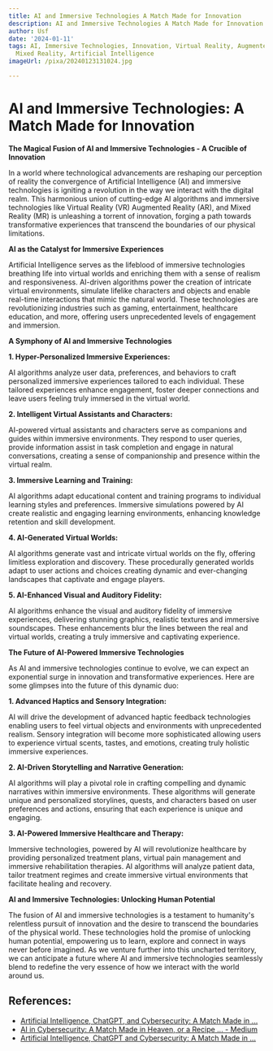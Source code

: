 ```yaml
---
title: AI and Immersive Technologies A Match Made for Innovation
description: AI and Immersive Technologies A Match Made for Innovation
author: Usf
date: '2024-01-11'
tags: AI, Immersive Technologies, Innovation, Virtual Reality, Augmented Reality,
  Mixed Reality, Artificial Intelligence
imageUrl: /pixa/20240123131024.jpg

---
```

#  AI and Immersive Technologies: A Match Made for Innovation

**The Magical  Fusion of AI and Immersive Technologies - A Crucible of Innovation**

In a world where technological advancements  are reshaping  our perception  of reality  the convergence  of Artificial Intelligence (AI) and immersive technologies is igniting a revolution in  the way we interact with the digital realm. This harmonious union of cutting-edge AI algorithms  and immersive technologies like Virtual Reality (VR) Augmented Reality (AR), and Mixed Reality (MR) is unleashing a torrent of innovation, forging a path towards transformative experiences  that transcend the boundaries of our physical limitations.

**AI as the Catalyst for Immersive Experiences**

Artificial Intelligence  serves as the lifeblood of immersive technologies breathing life into virtual  worlds and enriching them with a sense of realism and responsiveness. AI-driven algorithms power the creation of intricate  virtual environments, simulate lifelike characters and objects and enable real-time interactions  that mimic the natural  world.  These technologies are revolutionizing industries such as gaming, entertainment, healthcare education,  and more, offering users unprecedented levels of engagement and immersion.

**A Symphony of AI and Immersive  Technologies**

**1. Hyper-Personalized Immersive Experiences:** 

AI  algorithms analyze user data, preferences, and behaviors to craft personalized immersive experiences tailored to each individual. These tailored experiences enhance engagement,  foster deeper connections  and leave users  feeling truly immersed in the virtual world.


**2.  Intelligent Virtual Assistants and Characters:**  

AI-powered virtual assistants and characters serve as companions and guides within immersive environments. They respond to user queries, provide  information assist in task completion and engage in natural conversations, creating a sense  of companionship  and presence within the virtual realm.


**3. Immersive Learning and Training:**

AI algorithms adapt educational content and training  programs to individual learning  styles and preferences. Immersive simulations powered by AI create realistic and engaging learning environments, enhancing knowledge retention and skill development.


**4. AI-Generated Virtual Worlds:**

AI algorithms generate  vast and intricate virtual worlds on the fly, offering limitless exploration and discovery. These  procedurally generated  worlds adapt to user actions and choices creating dynamic and ever-changing landscapes that captivate and engage  players.


**5. AI-Enhanced Visual and Auditory Fidelity:** 

AI algorithms enhance the visual and auditory fidelity  of immersive experiences, delivering stunning graphics, realistic textures and immersive soundscapes. These enhancements blur the lines between  the real and  virtual worlds, creating  a truly immersive and captivating experience.


**The Future of AI-Powered Immersive Technologies**

As AI and immersive technologies continue to evolve, we can expect an exponential surge  in innovation  and transformative experiences.  Here are some glimpses into  the future of this dynamic duo:

**1. Advanced Haptics and Sensory Integration:**

AI will  drive the development of advanced haptic feedback technologies enabling users to feel virtual objects and  environments with unprecedented realism. Sensory integration  will become more sophisticated allowing  users to experience virtual  scents, tastes, and emotions, creating truly holistic immersive experiences.


**2.  AI-Driven Storytelling and Narrative Generation:**

AI algorithms will play a pivotal role in crafting compelling and dynamic narratives  within immersive environments. These algorithms will generate unique and personalized storylines, quests, and characters based on user preferences and actions, ensuring that each experience is  unique and engaging.


**3. AI-Powered Immersive Healthcare and Therapy:** 

Immersive technologies, powered by AI will revolutionize healthcare by providing personalized treatment plans, virtual pain management  and  immersive rehabilitation therapies. AI algorithms  will analyze patient data, tailor treatment regimes and create immersive virtual  environments that facilitate healing and recovery.


**AI and  Immersive Technologies: Unlocking Human Potential**

The fusion of AI and  immersive technologies is a testament to humanity's relentless pursuit of innovation and the desire to transcend  the  boundaries of the physical world. These technologies hold the promise of unlocking human potential, empowering us to learn, explore and connect in ways  never before imagined. As we venture further into this uncharted territory, we can anticipate  a future where AI and immersive technologies seamlessly  blend to redefine the  very essence of how we interact with  the world around us.

## References:
- [Artificial Intelligence, ChatGPT, and Cybersecurity: A Match Made in ...](https://www.secureworld.io/resources/artificial-intelligence-chatgpt-cybersecurity)
- [AI in Cybersecurity: A Match Made in Heaven, or a Recipe ... - Medium](https://medium.com/@priyanshisharma1251/ai-in-cybersecurity-a-match-made-in-heaven-or-a-recipe-for-disaster-aef471bea41c)
- [Artificial Intelligence, ChatGPT and Cybersecurity: A Match Made in ...](https://onlinexperiences.com/Launch/QReg/ShowUUID=D41A0E47-DA39-4D10-827F-4E0B41223754&LangLocaleID=1033&AffiliateData=swzd_cal?AffiliateData=swcal&AffiliateData=swcal)

